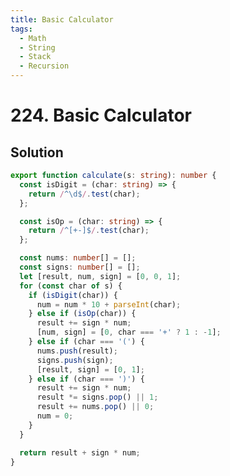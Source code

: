 ```yaml
---
title: Basic Calculator
tags:
  - Math
  - String
  - Stack
  - Recursion
---
```


# 224. Basic Calculator

<Badges>
  <LevelBadge level="hard" />
  <TopicBadge name="Math" slug="math" />
  <TopicBadge name="String" slug="string" />
  <TopicBadge name="Stack" slug="stack" />
  <TopicBadge name="Recursion" slug="recursion" />
</Badges>

## Solution

```typescript filename="solution.ts" copy
export function calculate(s: string): number {
  const isDigit = (char: string) => {
    return /^\d$/.test(char);
  };

  const isOp = (char: string) => {
    return /^[+-]$/.test(char);
  };

  const nums: number[] = [];
  const signs: number[] = [];
  let [result, num, sign] = [0, 0, 1];
  for (const char of s) {
    if (isDigit(char)) {
      num = num * 10 + parseInt(char);
    } else if (isOp(char)) {
      result += sign * num;
      [num, sign] = [0, char === '+' ? 1 : -1];
    } else if (char === '(') {
      nums.push(result);
      signs.push(sign);
      [result, sign] = [0, 1];
    } else if (char === ')') {
      result += sign * num;
      result *= signs.pop() || 1;
      result += nums.pop() || 0;
      num = 0;
    }
  }

  return result + sign * num;
}
```

<ProblemLink
  codingSite="leetcode"
  href="https://leetcode.com/problems/basic-calculator/"
  title="Basic Calculator"
/>
